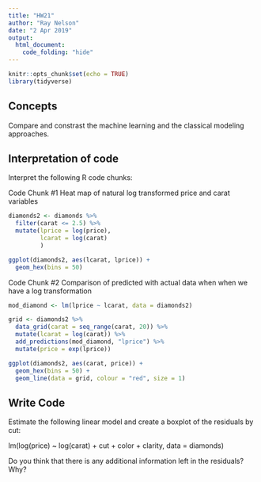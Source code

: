 ```yaml
---
title: "HW21"
author: "Ray Nelson"
date: "2 Apr 2019"
output:
  html_document:
    code_folding: "hide"
---
```


```r
knitr::opts_chunk$set(echo = TRUE)
library(tidyverse)
```

## Concepts  

Compare and constrast the machine learning and the classical modeling approaches.
    
## Interpretation of code  

Interpret the following R code chunks: 

Code Chunk #1 Heat map of natural log transformed price and carat variables

```r
diamonds2 <- diamonds %>% 
  filter(carat <= 2.5) %>% 
  mutate(lprice = log(price),
         lcarat = log(carat)
         )

ggplot(diamonds2, aes(lcarat, lprice)) + 
  geom_hex(bins = 50)
```

Code Chunk #2 Comparison of predicted with actual data when when we have a log transformation

```r
mod_diamond <- lm(lprice ~ lcarat, data = diamonds2)

grid <- diamonds2 %>% 
  data_grid(carat = seq_range(carat, 20)) %>% 
  mutate(lcarat = log(carat)) %>% 
  add_predictions(mod_diamond, "lprice") %>% 
  mutate(price = exp(lprice))

ggplot(diamonds2, aes(carat, price)) + 
  geom_hex(bins = 50) + 
  geom_line(data = grid, colour = "red", size = 1)
```

## Write Code

Estimate the following linear model and create a boxplot of the residuals by cut:

lm(log(price) ~ log(carat) + cut + color + clarity, data = diamonds)

Do you think that there is any additional information left in the residuals? Why?

```r

```